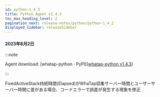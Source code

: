 ```yaml
---
id: python-1_4_3
title: Python Agent v1.4.3
toc_max_heading_level: 2
pagination_next: release-notes/python/python-1_4_2
displayed_sidebar: releaseSidebar
---
```


#### 2023年8月2日

:::note

Agent download: [whatap-python · PyPI]([whatap-python v1.4.3](https://pypi.org/project/whatap-python/1.4.3/))

:::

<p><Status>Fixed</Status>ActiveStack持続時間(Elapsed)がWhaTap収集サーバー時間とユーザーサーバー時間に差がある場合、コードエラーで誤差が発生する現象を修正</p>
